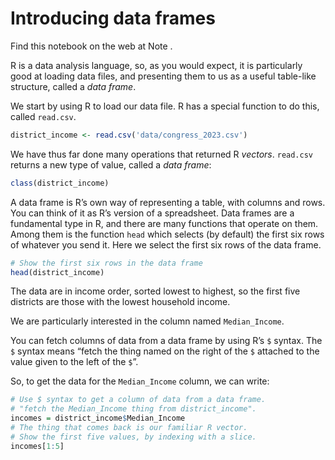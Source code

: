 # Introducing data frames


Find this notebook on the web at Note .

R is a data analysis language, so, as you would expect, it is
particularly good at loading data files, and presenting them to us as a
useful table-like structure, called a *data frame*.

We start by using R to load our data file. R has a special function to
do this, called `read.csv`.

```r
district_income <- read.csv('data/congress_2023.csv')
```

We have thus far done many operations that returned R *vectors*.
`read.csv` returns a new type of value, called a *data frame*:

```r
class(district_income)
```

A data frame is R’s own way of representing a table, with columns and
rows. You can think of it as R’s version of a spreadsheet. Data frames
are a fundamental type in R, and there are many functions that operate
on them. Among them is the function `head` which selects (by default)
the first six rows of whatever you send it. Here we select the first six
rows of the data frame.

```r
# Show the first six rows in the data frame
head(district_income)
```

The data are in income order, sorted lowest to highest, so the first
five districts are those with the lowest household income.

We are particularly interested in the column named `Median_Income`.

You can fetch columns of data from a data frame by using R’s `$` syntax.
The `$` syntax means “fetch the thing named on the right of the `$`
attached to the value given to the left of the `$`”.

So, to get the data for the `Median_Income` column, we can write:

```r
# Use $ syntax to get a column of data from a data frame.
# "fetch the Median_Income thing from district_income".
incomes = district_income$Median_Income
# The thing that comes back is our familiar R vector.
# Show the first five values, by indexing with a slice.
incomes[1:5]
```
